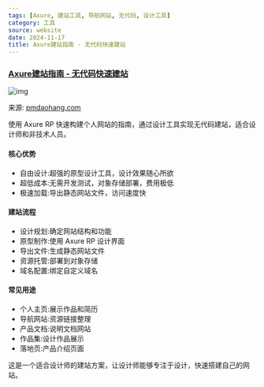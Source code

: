 ```yaml
---
tags: [Axure, 建站工具, 导航网站, 无代码, 设计工具]
category: 工具
source: website
date: 2024-11-17
title: Axure建站指南 - 无代码快速建站
---
```


### [Axure建站指南 - 无代码快速建站](https://pmdaohang.com/)

![img](https://img.mengpeng.tech/i/2024/12/07/6753f79e55807.webp)

来源: [pmdaohang.com](https://pmdaohang.com/)

使用 Axure RP 快速构建个人网站的指南，通过设计工具实现无代码建站，适合设计师和非技术人员。

#### 核心优势

-   自由设计:超强的原型设计工具，设计效果随心所欲
-   超低成本:无需开发测试，对象存储部署，费用极低
-   极速加载:导出静态网站文件，访问速度快

#### 建站流程

-   设计规划:确定网站结构和功能
-   原型制作:使用 Axure RP 设计界面
-   导出文件:生成静态网站文件
-   资源托管:部署到对象存储
-   域名配置:绑定自定义域名

#### 常见用途

-   个人主页:展示作品和简历
-   导航网站:资源链接整理
-   产品文档:说明文档网站
-   作品集:设计作品展示
-   落地页:产品介绍页面

这是一个适合设计师的建站方案，让设计师能够专注于设计，快速搭建自己的网站。 